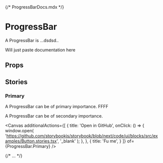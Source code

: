 {/* ProgressBarDocs.mdx */}


<Meta of={ProgressBar} />

# ProgressBar

A ProgressBar is ...dsdsd..


Will just paste documentation here

<Primary />

## Props

<Controls />

## Stories

### Primary

A ProgressBar can be of primary importance. FFFF

<Story of={ProgressBar.Primary} />

A ProgressBar can be of secondary importance.

<Canvas
  additionalActions={[
    {
      title: 'Open in GitHub',
      onClick: () => {
        window.open(
          'https://github.com/storybookjs/storybook/blob/next/code/ui/blocks/src/examples/Button.stories.tsx',
          '_blank'
        );
      },
    },
    {
        title: 'Fu me',
    }
  ]}
  of={ProgressBar.Primary}
/>


{/* ... */}